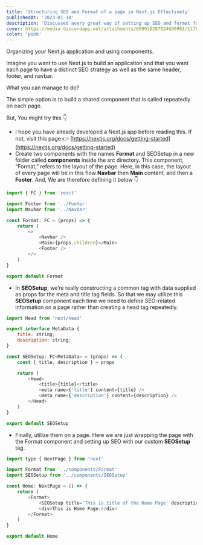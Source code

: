 ```yaml
---
title: 'Structuring SEO and Format of a page in Next.js Effectively'
publishedAt: '2023-01-10'
description: 'Discussed avery great way of setting up SEO and format for every page in Next.js'
cover: https://media.discordapp.net/attachments/609919287024680961/1178928825795629126/cover.png?ex=6577ee07&is=65657907&hm=c5a4debc7900a06d613e27c1f556490c1c30941f34d98baf329be9f4abb2bb52&=&format=webp
color: 'pink'
---
```


Organizing your Next.js application and using components.

Imagine you want to use Next.js to build an application and that you want each page to have a distinct SEO strategy as well as the same header, footer, and navbar.

What you can manage to do?

The simple option is to build a shared component that is called repeatedly on each page.

But, You might try this 👇

- I hope you have already developed a Next.js app before reading this. If not, visit this page 👉 [https://nextjs.org/docs/getting-started](https://nextjs.org/docs/getting-started)
- Create two components with the names **Format** and SEOSetup in a new folder called **components** inside the src directory. This component, “Format,” refers to the layout of the page. Here, in this case, the layout of every page will be in this flow **Navbar** then **Main** content, and then a **Footer**. And, We are therefore defining it below 👇

```js
import { FC } from 'react'

import Footer from '../Footer'
import Navbar from '../Navbar'

const Format: FC = (props) => {
	return (
		<>
			<Navbar />
			<Main>{props.children}</Main>
			<Footer />
		</>
	)
}

export default Format
```

- In **SEOSetup**, we’re really constructing a common tag with data supplied as props for the meta and title tag fields. So that we may utilize this **SEOSetup** component each time we need to define SEO-related information on a page rather than creating a head tag repeatedly.

```js
import Head from 'next/head'

export interface MetaData {
	title: string;
	description: string;
}

const SEOSetup: FC<MetaData> = (props) => {
	const { title, description } = props

	return (
		<Head>
			<title>{title}</title>
			<meta name={'title'} content={title} />
			<meta name={'description'} content={description} />
		</Head>
	)
}

export default SEOSetup
```

- Finally, utilize them on a page. Here we are just wrapping the page with the Format component and setting up SEO with our custom **SEOSetup** tag.

```js
import type { NextPage } from 'next'

import Format from '../components/Format'
import SEOSetup from '../components/SEOSetup'

const Home: NextPage = () => {
	return (
		<Format>
			<SEOSetup title='This is title of the Home Page' description='This is description of Home Page' />
			<div>This is Home Page.</div>
		</Format>
	)
}

export default Home
```